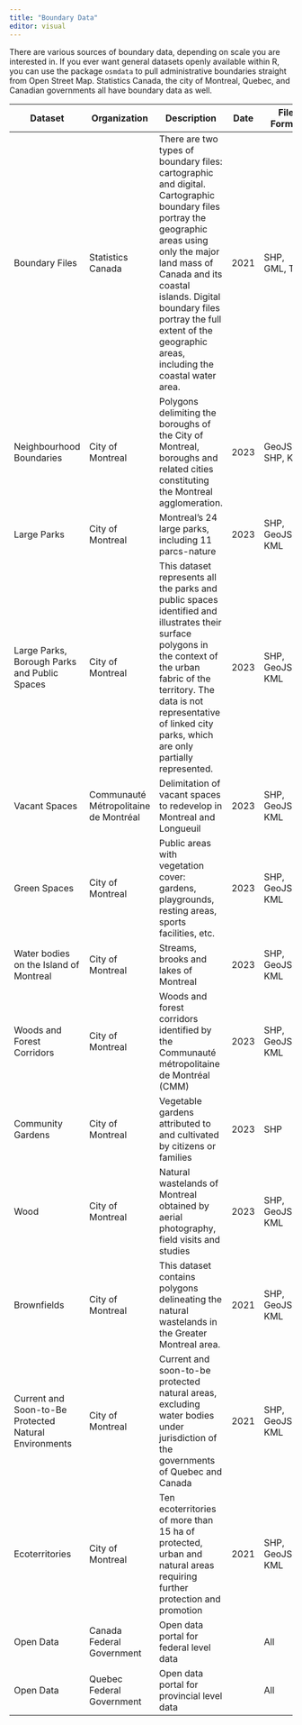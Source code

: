```yaml
---
title: "Boundary Data"
editor: visual
---
```


There are various sources of boundary data, depending on scale you are interested in. If you ever want general datasets openly available within R, you can use the package `osmdata` to pull administrative boundaries straight from Open Street Map. Statistics Canada, the city of Montreal, Quebec, and Canadian governments all have boundary data as well.

| Dataset                                               | Organization                           | Description                                                                                                                                                                                                                                                                                           | Date | File Format       | Link                                                                                                                  |
|------------|------------|------------|------------|------------|------------|
| Boundary Files                                        | Statistics Canada                      | There are two types of boundary files: cartographic and digital. Cartographic boundary files portray the geographic areas using only the major land mass of Canada and its coastal islands. Digital boundary files portray the full extent of the geographic areas, including the coastal water area. | 2021 | SHP, GML, TAB     | <https://www12.statcan.gc.ca/census-recensement/2021/geo/sip-pis/boundary-limites/index2021-eng.cfm?year=21>          |
| Neighbourhood Boundaries                              | City of Montreal                       | Polygons delimiting the boroughs of the City of Montreal, boroughs and related cities constituting the Montreal agglomeration.                                                                                                                                                                        | 2023 | GeoJSON, SHP, KML | <http://donnees.ville.montreal.qc.ca/dataset/polygones-arrondissements>                                               |
| Large Parks                                           | City of Montreal                       | Montreal's 24 large parks, including 11 parcs-nature                                                                                                                                                                                                                                                  | 2023 | SHP, GeoJSON, KML | <http://donnees.ville.montreal.qc.ca/dataset/grands-parcs>                                                            |
| Large Parks, Borough Parks and Public Spaces          | City of Montreal                       | This dataset represents all the parks and public spaces identified and illustrates their surface polygons in the context of the urban fabric of the territory. The data is not representative of linked city parks, which are only partially represented.                                             | 2023 | SHP, GeoJSON, KML | <https://donnees.montreal.ca/ville-de-montreal/grands-parcs-parcs-d-arrondissements-et-espaces-publics>               |
| Vacant Spaces                                         | Communauté Métropolitaine de Montréal  | Delimitation of vacant spaces to redevelop in Montreal and Longueuil                                                                                                                                                                                                                                  | 2023 | SHP, GeoJSON, KML | <http://cmm.qc.ca/donnees-et-territoire/observatoire-grand-montreal/produits-cartographiques/donnees-georeferencees/> |
| Green Spaces                                          | City of Montreal                       | Public areas with vegetation cover: gardens, playgrounds, resting areas, sports facilities, etc.                                                                                                                                                                                                      | 2023 | SHP, GeoJSON, KML | <http://donnees.ville.montreal.qc.ca/dataset/schema-environnement-milieux-naturels>                                   |
| Water bodies on the Island of Montreal                | City of Montreal                       | Streams, brooks and lakes of Montreal                                                                                                                                                                                                                                                                 | 2023 | SHP, GeoJSON, KML | <https://donnees.montreal.ca/ville-de-montreal/limites-cours-eau>                                                     |
| Woods and Forest Corridors                            | City of Montreal                       | Woods and forest corridors identified by the Communauté métropolitaine de Montréal (CMM)                                                                                                                                                                                                              | 2023 | SHP, GeoJSON, KML | <https://donnees.montreal.ca/ville-de-montreal/schema-environnement-milieux-naturels>                                 |
| Community Gardens                                     | City of Montreal                       | Vegetable gardens attributed to and cultivated by citizens or families                                                                                                                                                                                                                                | 2023 | SHP               | <http://donnees.ville.montreal.qc.ca/dataset/jardins-communautaires>                                                  |
| Wood                                                  | City of Montreal                       | Natural wastelands of Montreal obtained by aerial photography, field visits and studies                                                                                                                                                                                                               | 2023 | SHP, GeoJSON, KML | <http://donnees.ville.montreal.qc.ca/dataset/bois>                                                                    |
| Brownfields                                           | City of Montreal                       | This dataset contains polygons delineating the natural wastelands in the Greater Montreal area.                                                                                                                                                                                                       | 2021 | SHP, GeoJSON, KML | <https://donnees.montreal.ca/ville-de-montreal/frichenaturelle#resource-friche_naturelle_en_format_shapefile>         |
| Current and Soon-to-Be Protected Natural Environments | City of Montreal                       | Current and soon-to-be protected natural areas, excluding water bodies under jurisdiction of the governments of Quebec and Canada                                                                                                                                                                     | 2021 | SHP, GeoJSON, KML | <https://donnees.montreal.ca/ville-de-montreal/milieu-naturel-protege>                                                |
| Ecoterritories                                        | City of Montreal                       | Ten ecoterritories of more than 15 ha of protected, urban and natural areas requiring further protection and promotion                                                                                                                                                                                | 2021 | SHP, GeoJSON, KML | <https://donnees.montreal.ca/ville-de-montreal/ecoterritoires>                                                        |
| Open Data                                             | Canada Federal Government              | Open data portal for federal level data                                                                                                                                                                                                                                                               |      | All               | <https://open.canada.ca/en/open-data>                                                                                 |
| Open Data                                             | Quebec Federal Government              | Open data portal for provincial level data                                                                                                                                                                                                                                                            |      | All               | <https://www.donneesquebec.ca/>                                                                                       |

